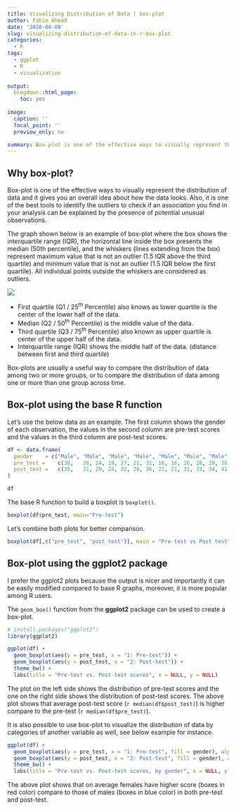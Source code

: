 ```yaml
---
title: Visualizing Distribution of Data | box-plot
author: Fahim Ahmad
date: '2020-04-09'
slug: visualizing-distribution-of-data-in-r-box-plot
categories:
  - R
tags:
  - ggplot
  - R
  - visualization
  
output:
  blogdown::html_page:
    toc: yes
    
image:
  caption: ''
  focal_point: ''
  preview_only: no 

summary: Box-plot is one of the effective ways to visually represent the distribution of data and it gives you an overall idea about how the data looks. And it is one of the best tools to identify the outliers to check if an association you find in your analysis can be explained by the presence of potential unusual observations. Through box plots we can find the minimum, lower quartile (25th percentile), median (50th percentile), upper quartile (75th percentile), and maximum of an continues variable.
---
```


## Why box-plot?

Box-plot is one of the effective ways to visually represent the distribution of data and it gives you an overall idea about how the data looks. Also, it is one of the best tools to identify the outliers to check if an association you find in your analysis can be explained by the presence of potential unusual observations.


The graph shown below is an example of box-plot where the box shows the interquartile range (IQR), the horizontal line inside the box presents the median (50th percentile), and the whiskers (lines extending from the box) represent maximum value that is not an outlier (1.5 IQR above the third quartile) and minimum value that is not an outlier (1.5 IQR below the first quartile). All individual points outside the whiskers are considered as outliers.

![](imgs/ComparingDistributionofDatainRbox-plot.jpg)


* First quartile (Q1 / 25^th^ Percentile) also knows as lower quartile is the center of the lower half of the data.
* Median (Q2 / 50^th^ Percentile) is the middle value of the data.
* Third quartile (Q3 / 75^th^ Percentile) also known as upper quartile is center of the upper half of the data.
* Interquartile range (IQR) shows the middle half of the data. (distance between first and third quartile)

Box-plots are usually a useful way to compare the distribution of data among two or more groups, or to compare the distribution of data among one or more than one group across time.

## Box-plot using the base R function

Let’s use the below data as an example. The first column shows the gender of each observation, the values in the second column are pre-test scores and the values in the third column are post-test scores.

```r
df <- data.frame(
  gender	= c("Male",	"Male", "Male", "Male", "Male", "Male", "Male", "Male", "Male",	"Female", "Female", "Female", "Female", "Female", "Female", "Female", "Female", "Female", "Female", "Female"),
  pre_test =	c(30,	26,	24,	19,	27,	21,	31,	16,	16,	26,	28,	29,	36,	25,	27,	24,	32,	30,	33,	26),
  post_test =	c(35,	31,	29,	24,	32,	26,	36,	21,	21,	31,	33,	34,	41,	30,	32,	29,	37,	35,	38,	31)
)

df

```


The base R function to build a boxplot is `boxplot()`.

```r
boxplot(df$pre_test, main="Pre-test")

```

Let's combine both plots for better comparison.

```r
boxplot(df[,c("pre_test", "post_test")], main = "Pre-test vs Post test")
```


## Box-plot using the ggplot2 package

I prefer the ggplot2 plots because the output is nicer and importantly it can be easily modified compared to base R graphs, moreover, it is more popular among R users.

The `geom_box()` function from the **ggplot2** package can be used to create a box-plot.

```r
# install.packages("ggplot2")
library(ggplot2)

ggplot(df) +
  geom_boxplot(aes(y = pre_test, x = "1: Pre-test")) +
  geom_boxplot(aes(y = post_test, x = "2: Post-test")) +
  theme_bw() +
  labs(title = "Pre-test vs. Post-test scores", x = NULL, y = NULL)
```


The plot on the left side shows the distribution of pre-test scores and the one on the right side shows the distribution of post-test scores. The above plot shows that average post-test score (`r median(df$post_test)`) is higher compare to the pre-test (`r median(df$pre_test)`).

It is also possible to use box-plot to visualize the distribution of data by categories of another variable as well, see below example for instance.

```r
ggplot(df) +
  geom_boxplot(aes(y = pre_test, x = "1: Pre-test", fill = gender), alpha = 0.25) +
  geom_boxplot(aes(y = post_test, x = "2: Post-test", fill = gender), alpha = 0.25) +
  theme_bw() +
  labs(title = "Pre-test vs. Post-test scores, by gender", x = NULL, y = NULL)

```

The above plot shows that on average females have higher score (boxes in red color) compare to those of males (boxes in blue color) in both pre-test and post-test.



